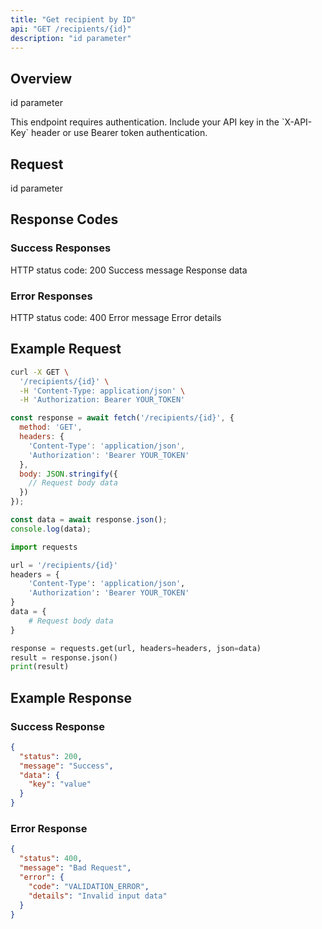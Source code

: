 ```yaml
---
title: "Get recipient by ID"
api: "GET /recipients/{id}"
description: "id parameter"
---
```


## Overview

id parameter

<Note>
This endpoint requires authentication. Include your API key in the `X-API-Key` header or use Bearer token authentication.
</Note>

## Request

<ParamField path="id" type="string" required>
  id parameter
</ParamField>

## Response Codes

### Success Responses

<ResponseField name="status" type="number">
  HTTP status code: 200
</ResponseField>

<ResponseField name="message" type="string">
  Success message
</ResponseField>

<ResponseField name="data" type="object">
  Response data
</ResponseField>

### Error Responses

<ResponseField name="status" type="number">
  HTTP status code: 400
</ResponseField>

<ResponseField name="message" type="string">
  Error message
</ResponseField>

<ResponseField name="error" type="object">
  Error details
</ResponseField>

## Example Request

<CodeGroup>

```bash cURL
curl -X GET \
  '/recipients/{id}' \
  -H 'Content-Type: application/json' \
  -H 'Authorization: Bearer YOUR_TOKEN'
```

```javascript JavaScript
const response = await fetch('/recipients/{id}', {
  method: 'GET',
  headers: {
    'Content-Type': 'application/json',
    'Authorization': 'Bearer YOUR_TOKEN'
  },
  body: JSON.stringify({
    // Request body data
  })
});

const data = await response.json();
console.log(data);
```

```python Python
import requests

url = '/recipients/{id}'
headers = {
    'Content-Type': 'application/json',
    'Authorization': 'Bearer YOUR_TOKEN'
}
data = {
    # Request body data
}

response = requests.get(url, headers=headers, json=data)
result = response.json()
print(result)
```

</CodeGroup>

## Example Response

### Success Response

```json
{
  "status": 200,
  "message": "Success",
  "data": {
    "key": "value"
  }
}
```

### Error Response

```json
{
  "status": 400,
  "message": "Bad Request",
  "error": {
    "code": "VALIDATION_ERROR",
    "details": "Invalid input data"
  }
}
```